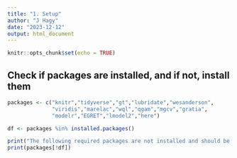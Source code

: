 ```yaml
---
title: "1. Setup"
author: "J Hagy"
date: "2023-12-12"
output: html_document
---
```


```r
knitr::opts_chunk$set(echo = TRUE)
```

## Check if packages are installed, and if not, install them

```r

packages <- c("knitr","tidyverse","gt","lubridate","wesanderson",
              "viridis","marelac","wql","qgam","mgcv","gratia",
              "modelr","EGRET","lmodel2","here")

df <- packages %in% installed.packages()

print("The following required packages are not installed and should be installed using install.packages():\n")
print(packages[!df])

```
